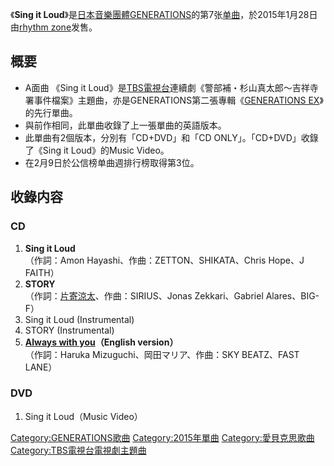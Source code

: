 {{unreferenced|time=2015-02-09T03:29:20+00:00}}
{{Infobox Single
| Name           = Sing it Loud
| Cover          = 
| Artist         = [[GENERATIONS_from_EXILE_TRIBE|GENERATIONS]]
| Album          = [[GENERATIONS_EX|GENERATIONS EX]]
| A-side         = Sing it Loud
| B-side         = STORY<br/>Always with you（English version）
| Released       = 2015年1月28日
| Format         = [[單曲|單曲]]
| Recorded       = 2014年<br/>{{JPN}}
| Genre          = [[J-POP|J-POP]]
| Lenght         =
| Label          = [[rhythm_zone|rhythm zone]]
| Writer         = 
| Producer       = 
| Certification  = 
| Chart position = * 週間最高排名第3位<small>（[[Oricon公信榜|Oricon]]）</small>
* 2015上半年度年排名第49名
| Last single    = [[Always_with_you|Always with you]]<br/>（2014年）
| This single    = '''Sing it Loud'''<br/>（2015年）
| Next single    = [[Evergreen_(GENERATIONS單曲)|Evergreen]]<br/>（2015年）
| Misc           =
}}

《'''Sing it Loud'''》是[[日本|日本]][[音樂團體|音樂團體]][[GENERATIONS_from_EXILE_TRIBE|GENERATIONS]]的第7张[[单曲|单曲]]，於2015年1月28日由[[rhythm_zone|rhythm zone]]发售。

== 概要 ==
* A面曲 《Sing it Loud》是[[TBS電視台|TBS電視台]]連續劇《警部補・杉山真太郎〜吉祥寺署事件檔案》主題曲，亦是GENERATIONS第二張專輯《[[GENERATIONS_EX|GENERATIONS EX]]》的先行單曲。 
* 與前作相同，此單曲收錄了上一張單曲的英語版本。
* 此單曲有2個版本，分別有「CD+DVD」和「CD ONLY」。「CD+DVD」收錄了《Sing it Loud》的Music Video。
* 在2月9日於公信榜单曲週排行榜取得第3位。

== 收錄内容 ==
===CD===
# '''Sing it Loud'''<br/>（作詞：Amon Hayashi、作曲：ZETTON、SHIKATA、Chris Hope、J FAITH）
# '''STORY'''<br/>（作詞：[[片寄涼太|片寄涼太]]、作曲：SIRIUS、Jonas Zekkari、Gabriel Alares、BIG-F）
# Sing it Loud (Instrumental)
# STORY (Instrumental)
# '''[[Always_with_you|Always with you]]（English version）'''<br/>（作詞：Haruka Mizuguchi、岡田マリア、作曲：SKY BEATZ、FAST LANE）

===DVD===
# Sing it Loud（Music Video）




{{GENERATIONS from EXILE TRIBE}}

{{DEFAULTSORT:Sing it Loud}}
[[Category:GENERATIONS歌曲|Category:GENERATIONS歌曲]]
[[Category:2015年單曲|Category:2015年單曲]]
[[Category:愛貝克思歌曲|Category:愛貝克思歌曲]]
[[Category:TBS電視台電視劇主題曲|Category:TBS電視台電視劇主題曲]]